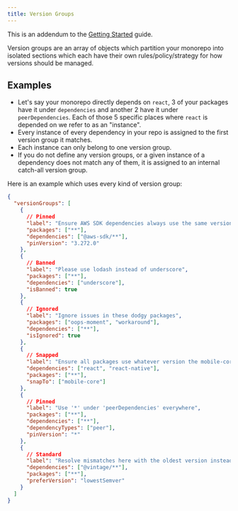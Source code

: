 ```yaml
---
title: Version Groups
---
```


This is an addendum to the [Getting Started](/guide/getting-started) guide.

Version groups are an array of objects which partition your monorepo into isolated sections which each have their own rules/policy/strategy for how versions should be managed.

## Examples

- Let's say your monorepo directly depends on `react`, 3 of your packages have it under `dependencies` and another 2 have it under `peerDependencies`. Each of those 5 specific places where `react` is depended on we refer to as an "instance".
- Every instance of every dependency in your repo is assigned to the first version group it matches.
- Each instance can only belong to one version group.
- If you do not define any version groups, or a given instance of a dependency does not match any of them, it is assigned to an internal catch-all version group.

Here is an example which uses every kind of version group:

```json
{
  "versionGroups": [
    {
      // Pinned
      "label": "Ensure AWS SDK dependencies always use the same version",
      "packages": ["**"],
      "dependencies": ["@aws-sdk/**"],
      "pinVersion": "3.272.0"
    },
    {
      // Banned
      "label": "Please use lodash instead of underscore",
      "packages": ["**"],
      "dependencies": ["underscore"],
      "isBanned": true
    },
    {
      // Ignored
      "label": "Ignore issues in these dodgy packages",
      "packages": ["oops-moment", "workaround"],
      "dependencies": ["**"],
      "isIgnored": true
    },
    {
      // Snapped
      "label": "Ensure all packages use whatever version the mobile-core package is using",
      "dependencies": ["react", "react-native"],
      "packages": ["**"],
      "snapTo": ["mobile-core"]
    },
    {
      // Pinned
      "label": "Use '*' under 'peerDependencies' everywhere",
      "packages": ["**"],
      "dependencies": ["**"],
      "dependencyTypes": ["peer"],
      "pinVersion": "*"
    },
    {
      // Standard
      "label": "Resolve mismatches here with the oldest version instead of the newest",
      "dependencies": ["@vintage/**"],
      "packages": ["**"],
      "preferVersion": "lowestSemver"
    }
  ]
}
```
